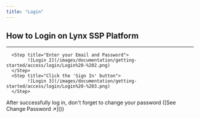 ```yaml
---
title: "Login"
---
```

## How to Login on Lynx SSP Platform


--- 

<Steps>
      <Step title="Access Lynx SSP Platform">
            <Card
                  title="Dashboard Lynx SSP ↗"
                  href="https://dashboard.lynxssp.com/#/login">
            </Card>
      </Step>

      <Step title="Enter your Email and Password">
            ![Login 2](/images/documentation/getting-started/access/login/Login%20-%202.png)
      </Step>
      <Step title="Click the 'Sign In' button">
            ![Login 3](/images/documentation/getting-started/access/login/Login%20-%203.png)
      </Step>
</Steps>

<Info>
      After successfully log in, don't forget to change your password ([See Change Password ↗]())
</Info>